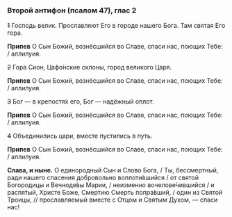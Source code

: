### Второй антифон (псалом 47), глас 2

~~1~~ Господь велик. Прославляют Его в городе нашего Бога. Там святая Его гора.

**Припев** О Сын Божий, вознёсшийся во Славе, спаси нас, поющих Тебе: / аллилуия.

~~2~~ Гора Сион, Цафо́нские склоны, город великого Царя.

**Припев** О Сын Божий, вознёсшийся во Славе, спаси нас, поющих Тебе: / аллилуия.

~~3~~ Бог — в крепостя́х его, Бог — надёжный оплот.

**Припев** О Сын Божий, вознёсшийся во Славе, спаси нас, поющих Тебе: / аллилуия.

~~4~~ Объединились цари, вместе пустились в путь.

**Припев** О Сын Божий, вознёсшийся во Славе, спаси нас, поющих Тебе: / аллилуия.

**Слава, и ныне.** О единородный Сын и Слово Бога, / Ты, бессмертный, ради нашего спасения добровольно воплоти́вшийся / от святой Богородицы и Вечноде́вы Марии, /  неизменно вочелове́чившийся / и распя́тый, Христе Боже, Смертию Смерть попра́вший, / один из Святой Троицы, // прославляемый вместе с Отцом и Святым Духом, — спаси нас!
